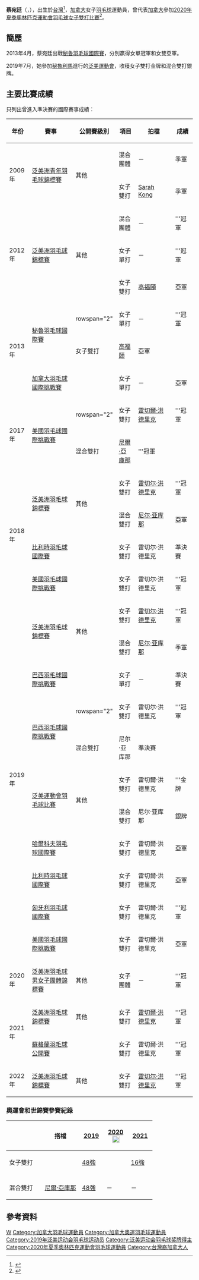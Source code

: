 {{not|蔡菀庭}}
{{noteTA|G1=Badminton}}
{{Infobox 羽球選手
| playername              = 蔡宛廷<br/>{{lang|en|Kristen Tsai}}
| image                   = 
| size                    = 
| caption                 = 
| birth_name              = {{lang|en|Christin Tsai}}
| date_of_birth           = {{birth_date_and_age|1995|7|11}}
| place_of_birth          = {{TWN}}
| height                  = 
| weight                  = 
| event                   = 女子單打、女子雙打、混合雙打
| country                 = {{CAN}}
| years_active            = 
| handedness              = 
| coach                   = 
| highest_ranking         = 第43位（女單）
| date_of_highest_ranking = 2013年7月4日<ref name="highest-ranking">{{en}}[http://bwfcontent.tournamentsoftware.com/ranking/player.aspx?id=18919&player=194327 BWF World Ranking - Ranking of Kristen TSAI (72164)]</ref>
| current_ranking         = 第63位（女雙-[[雷切尔·洪德里克|洪德里克]]）<br/>第104位（混雙-[[尼尔·亚库那|亚库那]]）<br/>第395位（混雙-[[林上凱|林上凱]]）
| date_of_current_ranking = 2018年9月27日<ref>{{en}}[http://bwfcontent.tournamentsoftware.com/ranking/category.aspx?id=18919&category=475 BWF World Ranking - BWF世界排名榜 (9/27/2018) - Women's doubles]</ref><ref>{{en}}[http://bwfcontent.tournamentsoftware.com/ranking/category.aspx?id=18919&category=476 BWF World Ranking - BWF世界排名榜 (9/27/2018) - Mixed doubles]</ref>
| played                  = 33勝–15負（女單）<br/>29勝–22負（女雙）<br/>20勝–16負（混雙）
| titles                  = 
| bwf_profile             = BB970648-2EED-438D-9683-9007140B0227
| bwf_id                  = 72164
| updated                 = 2018年9月29日
}}
{{MedalTableTop|width=286px}}
{{MedalSport | 女子[[羽毛球|羽毛球]]}}
{{MedalCountry | {{CAN}}}}
{{MedalCompetition|[[泛美運動會|泛美運動會]]}}
{{MedalGold  | [[2019年泛美運動會|2019年 利馬]] | [[2019年泛美運動會羽毛球比賽|女子雙打]] }}
{{MedalSilver| 2019年 利馬 | 混合雙打 }}
{{MedalCompetition | [[泛美洲羽毛球錦標賽|泛美洲羽毛球錦標賽]]}}
{{MedalGold  | [[2012年泛美洲羽毛球錦標賽|2012年 利馬]] | 混合團體 }}
{{MedalGold  | [[2012年泛美洲羽毛球錦標賽|2012年 利馬]] | 女子單打 }}
{{MedalSilver| [[2012年泛美洲羽毛球錦標賽|2012年 利馬]] | 女子雙打 }}
{{MedalGold  | [[2019年泛美洲羽毛球錦標賽|2019年 阿瓜斯卡連特斯]] | 女子雙打 }}
{{MedalBronze| [[2019年泛美洲羽毛球錦標賽|2019年 阿瓜斯卡連特斯]] | 混合雙打 }}
{{MedalGold  | [[2021年泛美洲羽毛球錦標賽|2021年 瓜地馬拉市]] | 女子雙打 }}
{{MedalGold  | [[2022年泛美洲羽毛球錦標賽|2022年 聖薩瓦爾多]] | 女子雙打 }}
{{MedalCompetition | [[泛美洲羽毛球男女子團體錦標賽|泛美洲羽毛球男女子團體錦標賽]]}}
{{MedalGold  | [[2020年泛美洲羽毛球男女子團體錦標賽|2020年 薩爾瓦多]] | 女子團體 }}
{{MedalCompetition | [[泛美洲青年羽毛球錦標賽|泛美洲青年羽毛球錦標賽]]}}
{{MedalBronze| [[2009年泛美洲青年羽毛球錦標賽|2009年 瓜伊納沃]] | 混合團體 }}
{{MedalBronze| [[2009年泛美洲青年羽毛球錦標賽|2009年 瓜伊納沃]] | 女子雙打 }}
{{MedalBottom}}
'''蔡宛廷'''（{{lang-en|Kristen Tsai}}，{{bd|1995年|7月11日|||CatIdx=T蔡}}），出生於[[台灣|台灣]]<ref>{{en}}{{cite web|title=Kristen Tsai Yonex|url=https://www.badminton.ca/file/814526/|publisher=Badminton Canada|accessdate=2021-07-27|deadurl=no|archiveurl=https://web.archive.org/web/20190507055836/https://www.badminton.ca/file/814526/|archivedate=2019-05-07}}</ref>，[[加拿大|加拿大]]女子[[羽毛球|羽毛球]]運動員，曾代表[[2020年夏季奧林匹克運動會加拿大代表團|加拿大]]參加[[2020年夏季奧林匹克運動會羽毛球女子雙打比賽|2020年夏季奧林匹克運動會羽毛球女子雙打比賽]]<ref>{{zh}}{{cite news|title=本那比華裔羽毛球手蔡宛廷 加緊訓練迎戰奧運會|url=http://www.mingpaocanada.com/van/htm/News/20210703/vac1h_r.htm|publisher=[[明報|明報加西版]]|date=2021-07-03|accessdate=2021-07-28}}</ref>。

==簡歷==
2013年4月，蔡宛廷出戰[[2013年秘魯羽毛球國際賽|秘魯羽毛球國際賽]]，分別贏得女單冠軍和女雙亞軍。

2019年7月，她參加[[秘魯|秘魯]][[利馬|利馬]]進行的[[2019年泛美運動會|泛美運動會]]，收穫女子雙打金牌和混合雙打銀牌。

==主要比賽成績==
只列出曾進入準決賽的國際賽事成績：
{| class=wikitable style="text-align:center; font-size:small;" 
!width="50"|年份
!width="200"|賽事
!width="80"|公開賽級別
!width="60"|項目
!width="130"|拍檔
!width="50"|成績
|-
!rowspan="2"|2009年
|rowspan="2"|[[2009年泛美洲青年羽毛球錦標賽|泛美洲青年羽毛球錦標賽]]
|rowspan="2"|其他
|混合團體
|－
|bgcolor="#b8860b"|季軍
|-
|女子雙打
|[[Sarah_Kong|Sarah Kong]]
|bgcolor="#b8860b"|季軍
|-
!rowspan="3"|2012年
|rowspan="3"|[[2012年泛美洲羽毛球錦標賽|泛美洲羽毛球錦標賽]]
|rowspan="3"|其他
|混合團體
|－
|bgcolor="gold"|'''冠軍
|-
|女子單打
|－
|bgcolor="gold"|'''冠軍
|-
|女子雙打
|[[高福頤|高福頤]]
|bgcolor="silver"|亞軍
|-
!rowspan="3"|2013年
|rowspan="2"|[[2013年秘魯羽毛球國際賽|秘魯羽毛球國際賽]]
|rowspan="2" {{BWFIC}}
|女子單打
|－
|bgcolor="gold"|'''冠軍
|-
|女子雙打
|[[高福頤|高福頤]]
|bgcolor="silver"|亞軍
|-
|[[2013年加拿大羽毛球國際挑戰賽|加拿大羽毛球國際挑戰賽]]
|{{BWFIC}}
|女子單打
|－
|bgcolor="silver"|亞軍
|-
!rowspan="2"|2017年
|rowspan="2"|[[2017年美國羽毛球國際挑戰賽|美國羽毛球國際挑戰賽]]
|rowspan="2" {{BWFIC}}
|女子雙打
|[[雷切爾·洪德里克|雷切爾·洪德里克]]
|bgcolor="gold"|'''冠軍
|-
|混合雙打
|[[尼爾·亞庫那|尼爾·亞庫那]]
|bgcolor="gold"|'''冠軍
|-
!rowspan="4"|2018年
|rowspan="2"|[[2018年泛美洲羽毛球錦標賽|泛美洲羽毛球錦標賽]]
|rowspan="2"|其他
|女子雙打
|[[雷切尔·洪德里克|雷切尔·洪德里克]]
|bgcolor="gold"|'''冠軍
|-
|混合雙打
|[[尼尔·亚库那|尼尔·亚库那]]
|bgcolor="silver"|亞軍
|-
|[[2018年比利時羽毛球國際賽|比利時羽毛球國際賽]]
|{{BWFIC}}
|女子雙打
|雷切尔·洪德里克
|bgcolor="#b8860b"|準決賽
|-
|[[2018年美國羽毛球國際挑戰賽|美國羽毛球國際挑戰賽]]
|{{BWFIC}}
|女子雙打
|雷切尔·洪德里克
|bgcolor="gold"|'''冠軍
|-
!rowspan="11"|2019年
|rowspan="2"|[[2019年泛美洲羽毛球錦標賽|泛美洲羽毛球錦標賽]]
|rowspan="2"|其他
|女子雙打
|[[雷切尔·洪德里克|雷切尔·洪德里克]]
|bgcolor="gold"|'''冠軍
|-
|混合雙打
|[[尼尔·亚库那|尼尔·亚库那]]
|bgcolor="#b8860b"|季軍
|-
|[[2019年巴西羽毛球國際挑戰賽|巴西羽毛球國際挑戰賽]]
|{{BWFIC}}
|女子單打
|－
|bgcolor="#b8860b"|準決賽
|-
|rowspan="2"|[[2019年巴西羽毛球國際挑戰賽|巴西羽毛球國際挑戰賽]]
|rowspan="2" {{BWFIC}}
|女子雙打
|雷切尔·洪德里克
|bgcolor="gold"|'''冠軍
|-
|混合雙打
|尼尔·亚库那
|bgcolor="#b8860b"|準決賽
|-
|rowspan="2"|[[2019年泛美運動會羽毛球比賽|泛美運動會羽毛球比賽]]
|rowspan="2"|其他
|女子雙打
|雷切爾·洪德里克
|bgcolor="gold"|'''金牌
|-
|混合雙打
|尼尔·亚库那
|bgcolor="silver"|銀牌
|-
|[[2019年哈爾科夫羽毛球國際賽|哈爾科夫羽毛球國際賽]]
|{{BWFIC}}
|女子雙打
|雷切爾·洪德里克
|bgcolor="silver"|亞軍
|-
|[[2019年比利時羽毛球國際賽|比利時羽毛球國際賽]]
|{{BWFIC}}
|女子雙打
|雷切爾·洪德里克
|bgcolor="silver"|亞軍
|-
|[[2019年匈牙利羽毛球國際賽|匈牙利羽毛球國際賽]]
|{{BWFIC}}
|女子雙打
|雷切爾·洪德里克
|bgcolor="gold"|'''冠軍
|-
|[[2019年美國羽毛球國際挑戰賽|美國羽毛球國際挑戰賽]]
|{{BWFIC}}
|女子雙打
|雷切爾·洪德里克
|bgcolor="silver"|亞軍
|-
!rowspan="1"|2020年
|[[2020年泛美洲羽毛球男女子團體錦標賽|泛美洲羽毛球男女子團體錦標賽]]
|其他
|女子團體
|－
|bgcolor="gold"|'''冠軍
|-
!rowspan="2"|2021年
|[[2021年泛美洲羽毛球錦標賽|泛美洲羽毛球錦標賽]]
|其他
|女子雙打
|[[雷切爾·洪德里克|雷切爾·洪德里克]]
|bgcolor="gold"|'''冠軍
|-
|[[2021年蘇格蘭羽毛球公開賽|蘇格蘭羽毛球公開賽]]
|{{BWFIC}}
|女子雙打
|雷切爾·洪德里克
|bgcolor="gold"|'''冠軍
|-
!rowspan="1"|2022年
|[[2022年泛美洲羽毛球錦標賽|泛美洲羽毛球錦標賽]]
|其他
|女子雙打
|[[雷切尔·洪德里克|雷切尔·洪德里克]]
|bgcolor="gold"|'''冠軍
|}
{{BWF賽事級別索引}}

===奧運會和世錦賽參賽紀錄===
{| class=wikitable style="text-align:center; font-size:small;" 
!
!搭檔
!width="50"|[[2019年世界羽毛球錦標賽|2019]]
!width="50"|[[2020年夏季奧林匹克運動會羽毛球比賽|2020]] [[File:Olympic_rings_without_rims.svg|20px]]
!width="50"|[[2021年世界羽毛球錦標賽|2021]]
|-
!width="80"|女子雙打
|align="left"|{{nowrap|[[雷切尔·洪德里克|雷切尔·洪德里克]]}}
|[[2019年世界羽毛球錦標賽女子雙打項目|48強]]
|{{nowrap|[[2020年夏季奧林匹克運動會羽毛球女子雙打比賽|小組第三名]]}}
|[[2021年世界羽毛球錦標賽女子雙打項目|16強]]
|-
|
|-
!width="80"|混合雙打
|align="left"|[[尼爾·亞庫那|尼爾·亞庫那]]
|[[2019年世界羽毛球錦標賽混合雙打項目|48強]]
|－
|－
|}

== 參考資料 ==
{{Reflist}}

{{泛美运动会羽毛球比赛女子双打冠军}}

{{Authority control}}
{{DEFAULTSORT:Tsai Wan-ting}}
[[Category:蔡姓|W]]
[[Category:加拿大羽毛球運動員|Category:加拿大羽毛球運動員]]
[[Category:加拿大奧運羽毛球運動員|Category:加拿大奧運羽毛球運動員]]
[[Category:2019年泛美运动会羽毛球运动员|Category:2019年泛美运动会羽毛球运动员]]
[[Category:泛美运动会羽毛球奖牌得主|Category:泛美运动会羽毛球奖牌得主]]
[[Category:2020年夏季奧林匹克運動會羽毛球運動員|Category:2020年夏季奧林匹克運動會羽毛球運動員]]
[[Category:台灣裔加拿大人|Category:台灣裔加拿大人]]